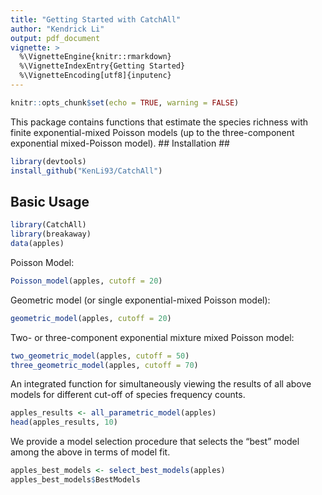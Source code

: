 ```yaml
---
title: "Getting Started with CatchAll"
author: "Kendrick Li"
output: pdf_document
vignette: >
  %\VignetteEngine{knitr::rmarkdown}
  %\VignetteIndexEntry{Getting Started}
  %\VignetteEncoding[utf8]{inputenc}
---
```


```r
knitr::opts_chunk$set(echo = TRUE, warning = FALSE)
```


This package contains functions that estimate the species richness with finite exponential-mixed Poisson models (up to the three-component exponential mixed-Poisson model).
## Installation ##


```r
library(devtools)
install_github("KenLi93/CatchAll")

```

## Basic Usage ##


```r
library(CatchAll)
library(breakaway)
data(apples)
```

Poisson Model:
```r
Poisson_model(apples, cutoff = 20)
```

Geometric model (or single exponential-mixed Poisson model):
```r
geometric_model(apples, cutoff = 20)
```

Two- or three-component exponential mixture mixed Poisson model:
```r
two_geometric_model(apples, cutoff = 50)
three_geometric_model(apples, cutoff = 70)
```

An integrated function for simultaneously viewing the results of all 
above models for different cut-off of species frequency counts.

```r
apples_results <- all_parametric_model(apples)
head(apples_results, 10)
```

We provide a model selection procedure that selects the "best" model among the above in terms of model fit.
```r
apples_best_models <- select_best_models(apples)
apples_best_models$BestModels
```


